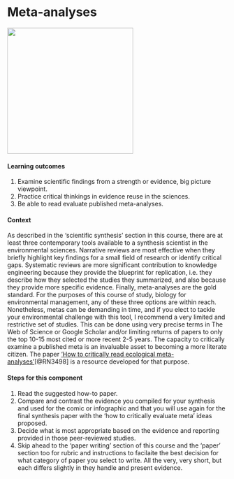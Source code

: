 # Meta-analyses {#metas}

![](./meta.png){width=3in}    

#### Learning outcomes {-}  
1. Examine scientific findings from a strength or evidence, big picture viewpoint.
2. Practice critical thinkings in evidence reuse in the sciences.  
3. Be able to read evaluate published meta-analyses.

#### Context {-}  
As described in the 'scientific synthesis' section in this course, there are at least three contemporary tools available to a synthesis scientist in the environmental sciences. Narrative reviews are most effective when they briefly highlight key findings for a small field of research or identify critical gaps. Systematic reviews are more significant contribution to knowledge engineering because they provide the blueprint for replication, i.e. they describe how they selected the studies they summarized, and also because they provide more specific evidence. Finally, meta-analyses are the gold standard. For the purposes of this course of study, biology for environmental management, any of these three options are within reach. Nonetheless, metas can be demanding in time, and if you elect to tackle your environmental challenge with this tool, I recommend a very limited and restrictive set of studies. This can be done using very precise terms in The Web of Science or Google Scholar and/or limiting returns of papers to only the top 10-15 most cited or more recent 2-5 years.  The capacity to critically examine a published meta is an invaluable asset to becoming a more literate citizen. The paper ['How to critically read ecological meta-analyses'](How to critically read ecological meta-analyses)[@RN3498] is a resource developed for that purpose. 

#### Steps for this component {-}  
1. Read the suggested how-to paper.    
2. Compare and contrast the evidence you compiled for your synthesis and used for the comic or infographic and that you will use again for the final synthesis paper with the 'how to critically evaluate meta' ideas proposed.  
3. Decide what is most appropriate based on the evidence and reporting provided in those peer-reviewed studies.  
4. Skip ahead to the 'paper writing' section of this course and the 'paper' section too for rubric and instructions to facilaite the best decision for what category of paper you select to write. All the very, very short, but each differs slightly in they handle and present evidence.  
